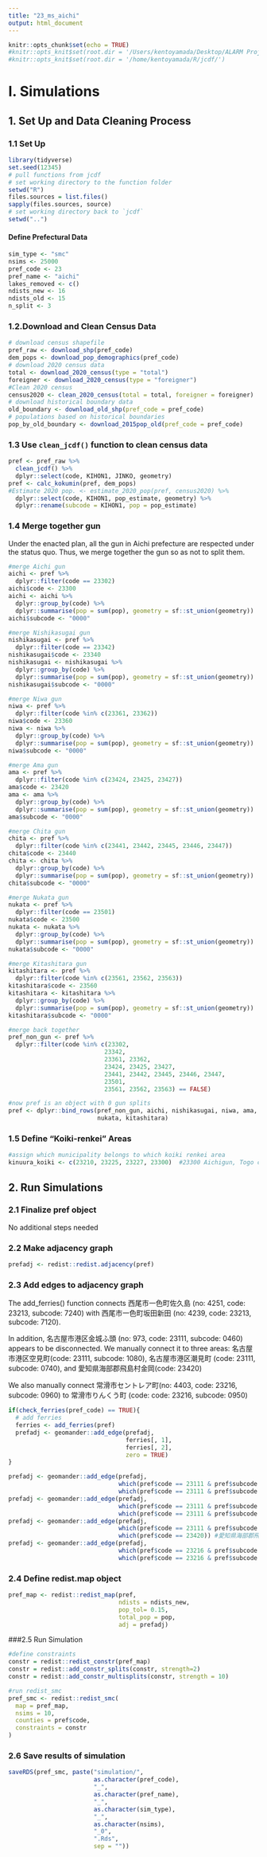 ```yaml
---
title: "23_ms_aichi"
output: html_document
---
```


```r
knitr::opts_chunk$set(echo = TRUE)
#knitr::opts_knit$set(root.dir = '/Users/kentoyamada/Desktop/ALARM Project/jcdf')
#knitr::opts_knit$set(root.dir = '/home/kentoyamada/R/jcdf/')
```

# I. Simulations
## 1. Set Up and Data Cleaning Process
### 1.1 Set Up
```r
library(tidyverse)
set.seed(12345)
# pull functions from jcdf
# set working directory to the function folder
setwd("R")
files.sources = list.files()
sapply(files.sources, source)
# set working directory back to `jcdf`
setwd("..")
```

#### Define Prefectural Data 
```r
sim_type <- "smc"
nsims <- 25000
pref_code <- 23
pref_name <- "aichi"
lakes_removed <- c() 
ndists_new <- 16
ndists_old <- 15
n_split <- 3
```

### 1.2.Download and Clean Census Data
```r
# download census shapefile
pref_raw <- download_shp(pref_code)
dem_pops <- download_pop_demographics(pref_code)
# download 2020 census data
total <- download_2020_census(type = "total")
foreigner <- download_2020_census(type = "foreigner")
#Clean 2020 census
census2020 <- clean_2020_census(total = total, foreigner = foreigner)
# download historical boundary data
old_boundary <- download_old_shp(pref_code = pref_code)
# populations based on historical boundaries
pop_by_old_boundary <- download_2015pop_old(pref_code = pref_code)
```

### 1.3 Use `clean_jcdf()` function to clean census data
```r
pref <- pref_raw %>%
  clean_jcdf() %>%
  dplyr::select(code, KIHON1, JINKO, geometry)
pref <- calc_kokumin(pref, dem_pops)
#Estimate 2020 pop. <- estimate_2020_pop(pref, census2020) %>%
  dplyr::select(code, KIHON1, pop_estimate, geometry) %>%
  dplyr::rename(subcode = KIHON1, pop = pop_estimate)
```

### 1.4 Merge together gun
Under the enacted plan, all the gun in Aichi prefecture are respected under the status quo. Thus, we merge together the gun so as not to split them.
```r
#merge Aichi gun
aichi <- pref %>%
  dplyr::filter(code == 23302)
aichi$code <- 23300
aichi <- aichi %>%
  dplyr::group_by(code) %>%
  dplyr::summarise(pop = sum(pop), geometry = sf::st_union(geometry))
aichi$subcode <- "0000"

#merge Nishikasugai gun
nishikasugai <- pref %>%
  dplyr::filter(code == 23342)
nishikasugai$code <- 23340
nishikasugai <- nishikasugai %>%
  dplyr::group_by(code) %>%
  dplyr::summarise(pop = sum(pop), geometry = sf::st_union(geometry))
nishikasugai$subcode <- "0000"

#merge Niwa gun
niwa <- pref %>%
  dplyr::filter(code %in% c(23361, 23362))
niwa$code <- 23360
niwa <- niwa %>%
  dplyr::group_by(code) %>%
  dplyr::summarise(pop = sum(pop), geometry = sf::st_union(geometry))
niwa$subcode <- "0000"

#merge Ama gun
ama <- pref %>%
  dplyr::filter(code %in% c(23424, 23425, 23427))
ama$code <- 23420
ama <- ama %>%
  dplyr::group_by(code) %>%
  dplyr::summarise(pop = sum(pop), geometry = sf::st_union(geometry))
ama$subcode <- "0000"

#merge Chita gun
chita <- pref %>%
  dplyr::filter(code %in% c(23441, 23442, 23445, 23446, 23447))
chita$code <- 23440
chita <- chita %>%
  dplyr::group_by(code) %>%
  dplyr::summarise(pop = sum(pop), geometry = sf::st_union(geometry))
chita$subcode <- "0000"

#merge Nukata gun
nukata <- pref %>%
  dplyr::filter(code == 23501)
nukata$code <- 23500
nukata <- nukata %>%
  dplyr::group_by(code) %>%
  dplyr::summarise(pop = sum(pop), geometry = sf::st_union(geometry))
nukata$subcode <- "0000"

#merge Kitashitara gun
kitashitara <- pref %>%
  dplyr::filter(code %in% c(23561, 23562, 23563))
kitashitara$code <- 23560
kitashitara <- kitashitara %>%
  dplyr::group_by(code) %>%
  dplyr::summarise(pop = sum(pop), geometry = sf::st_union(geometry))
kitashitara$subcode <- "0000"

#merge back together
pref_non_gun <- pref %>%
  dplyr::filter(code %in% c(23302, 
                           23342,
                           23361, 23362,
                           23424, 23425, 23427,
                           23441, 23442, 23445, 23446, 23447,
                           23501,
                           23561, 23562, 23563) == FALSE)

#now pref is an object with 0 gun splits
pref <- dplyr::bind_rows(pref_non_gun, aichi, nishikasugai, niwa, ama, chita, 
                         nukata, kitashitara)
```

### 1.5 Define "Koiki-renkei" Areas
```r
#assign which municipality belongs to which koiki renkei area
kinuura_koiki <- c(23210, 23225, 23227, 23300)  #23300 Aichigun, Togo cho
```

## 2. Run Simulations 

### 2.1 Finalize pref object
No additional steps needed

### 2.2 Make adjacency graph
```r
prefadj <- redist::redist.adjacency(pref)
```

### 2.3 Add edges to adjacency graph
The add_ferries() function connects 西尾市一色町佐久島 (no: 4251, code: 23213, subcode: 7240) with 西尾市一色町坂田新田 (no: 4239, code: 23213, subcode: 7120).

In addition, 名古屋市港区金城ふ頭 (no: 973, code: 23111, subcode: 0460) appears to be disconnected. We manually connect it to three areas: 名古屋市港区空見町(code: 23111, subcode: 1080), 名古屋市港区潮見町 (code: 23111, subcode: 0740), and 愛知県海部郡飛島村金岡(code: 23420)

We also manually connect 常滑市セントレア町(no: 4403, code: 23216, subcode: 0960) to 常滑市りんくう町 (code: code: 23216, subcode: 0950)
```r
if(check_ferries(pref_code) == TRUE){
  # add ferries
  ferries <- add_ferries(pref)
  prefadj <- geomander::add_edge(prefadj,
                                 ferries[, 1],
                                 ferries[, 2],
                                 zero = TRUE)
}
```

```r
prefadj <- geomander::add_edge(prefadj, 
                               which(pref$code == 23111 & pref$subcode == "0460"), #名古屋市港区金城ふ頭 
                               which(pref$code == 23111 & pref$subcode == "1080")) #名古屋市港区空見町
prefadj <- geomander::add_edge(prefadj, 
                               which(pref$code == 23111 & pref$subcode == "0460"), #名古屋市港区金城ふ頭 
                               which(pref$code == 23111 & pref$subcode == "0740")) #名古屋市港区潮見町
prefadj <- geomander::add_edge(prefadj, 
                               which(pref$code == 23111 & pref$subcode == "0460"),  #名古屋市港区金城ふ頭 
                               which(pref$code == 23420)) #愛知県海部郡飛島村金岡
prefadj <- geomander::add_edge(prefadj, 
                               which(pref$code == 23216 & pref$subcode == "0960"), #常滑市セントレア町 
                               which(pref$code == 23216 & pref$subcode == "0950")) #常滑市りんくう町
```


### 2.4 Define redist.map object
```r
pref_map <- redist::redist_map(pref,
                               ndists = ndists_new,
                               pop_tol= 0.15,
                               total_pop = pop,
                               adj = prefadj)
```

###2.5 Run Simulation
```r
#define constraints
constr = redist::redist_constr(pref_map)
constr = redist::add_constr_splits(constr, strength=2)
constr = redist::add_constr_multisplits(constr, strength = 10)

#run redist_smc
pref_smc <- redist::redist_smc(
  map = pref_map,
  nsims = 10,
  counties = pref$code,
  constraints = constr
)
```

### 2.6 Save results of simulation
```r
saveRDS(pref_smc, paste("simulation/",
                        as.character(pref_code),
                        "_",
                        as.character(pref_name),
                        "_",
                        as.character(sim_type),
                        "_",
                        as.character(nsims),
                        "_0",
                        ".Rds",
                        sep = ""))
```



